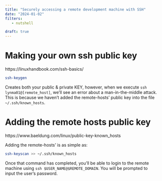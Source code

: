 ```yaml
---
title: "Securely accessing a remote development machine with SSH"
date: "2024-01-02"
filters:
   - nutshell

draft: true
---
```


# Making your own ssh public key
https://linuxhandbook.com/ssh-basics/

```bash
ssh-keygen
```

Creates both your public & private KEY, however, when we execute `ssh lynma01@[remote_host]`, we'll see an error about a man-in-the-middle attack. This is because we haven't added the remote-hosts' public key into the file `~/.ssh/known_hosts`.


# Adding the remote hosts public key
https://www.baeldung.com/linux/public-key-known_hosts

Adding the remote-hosts' is as simple as:
```bash
ssh-keyscan >> ~/.ssh/known_hosts
```

Once that command has completed, you'll be able to login to the remote machine using `ssh $USER_NAME@$REMOTE_DOMAIN`. You will be prompted to input the user's password.